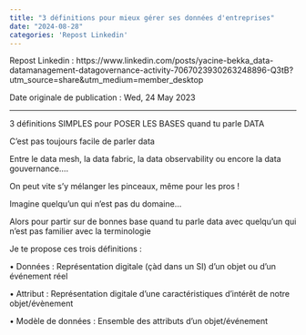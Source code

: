 ---
title: "3 définitions pour mieux gérer ses données d'entreprises"
date: "2024-08-28"
categories: 'Repost Linkedin'
---

Repost Linkedin : https://www.linkedin.com/posts/yacine-bekka_data-datamanagement-datagovernance-activity-7067023930263248896-Q3tB?utm_source=share&utm_medium=member_desktop

Date originale de publication : Wed, 24 May 2023

---

3 définitions SIMPLES pour POSER LES BASES quand tu parle DATA

C'est pas toujours facile de parler data

Entre le data mesh, la data fabric, la data observability ou encore la data gouvernance....

On peut vite s'y mélanger les pinceaux, même pour les pros !

Imagine quelqu'un qui n'est pas du domaine…

Alors pour partir sur de bonnes base quand tu parle data avec quelqu'un qui n'est pas familier avec la terminologie

Je te propose ces trois définitions :

• Données : Représentation digitale (çàd dans un SI) d'un objet ou d'un événement réel

• Attribut : Représentation digitale d'une caractéristiques d'intérêt de notre objet/évènement

• Modèle de données : Ensemble des attributs d'un objet/événement
